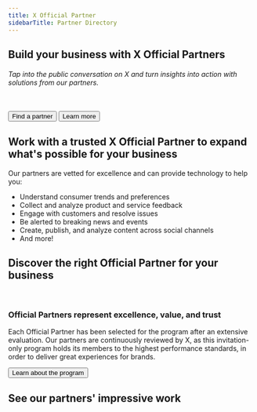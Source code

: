 ```yaml
---
title: X Official Partner
sidebarTitle: Partner Directory
---
```


## Build your business with X Official Partners

###### Tap into the public conversation on X and turn insights into action with solutions from our partners.
<br/>
<div style={{ display: 'flex', gap: '1rem', alignItems: 'center' }}>
  <Button href="https://partners.x.com/en/find-a-partner">
    Find a partner
  </Button>

  <Button href="https://partners.x.com/en/about-the-program">
    Learn more
  </Button>
</div>

## Work with a trusted X Official Partner to expand what's possible for your business

Our partners are vetted for excellence and can provide technology to help you:

* Understand consumer trends and preferences 
* Collect and analyze product and service feedback 
* Engage with customers and resolve issues 
* Be alerted to breaking news and events 
* Create, publish, and analyze content across social channels 
* And more!


## Discover the right Official Partner for your business
<br/>

<Banner title="Official Partners represent excellence, value, and trust" img="https://mintlify.s3-us-west-1.amazonaws.com/x-preview/images/XOPP_logo_black.png" description="Each Official Partner has been selected for the program after an extensive evaluation. Our partners are continuously reviewed by X, as this invitation-only program holds its members to the highest performance standards, in order to deliver great experiences for brands."/>

### Official Partners represent excellence, value, and trust
Each Official Partner has been selected for the program after an extensive evaluation. Our partners are continuously reviewed by X, as this invitation-only program holds its members to the highest performance standards, in order to deliver great experiences for brands.

<Button href="https://partners.x.com/en/about-the-program">
  Learn about the program
</Button>


## See our partners' impressive work

<CardGroup cols={3}>
  <StoryCard title="NASA uses X audience insights to take fans to new frontiers" href="https://partners.x.com/en/partner-resources/nasa-uses-twitter-audience-insights-to-take-fans-to-new-frontier" img="https://mintlify.s3-us-west-1.amazonaws.com/x-preview/images/Hero.jpg"/>
  <StoryCard title="The beauty in X" href="https://partners.x.com/en/partner-resources/the-beauty-in-twitter" img="https://mintlify.s3-us-west-1.amazonaws.com/x-preview/images/thumbnail-sprinklr.png"/>
  <StoryCard title="Analyze #ExtremeWeather conversation on X" href="https://developer.x.com/en/use-cases/build-for-good/extreme-weather" img="https://mintlify.s3-us-west-1.amazonaws.com/x-preview/images/Extreme_369x277.png"/>
</CardGroup>

